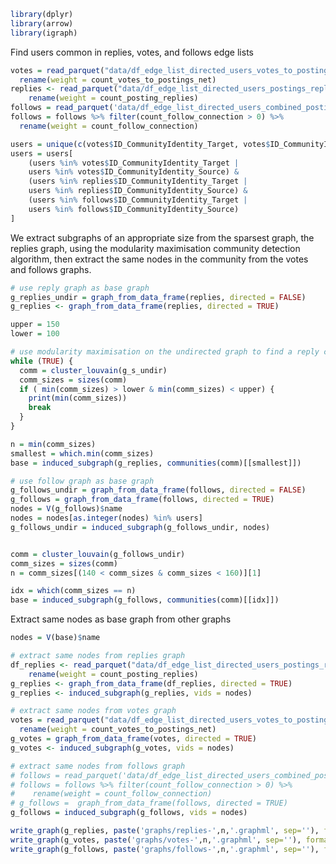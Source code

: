 ```r
library(dplyr)
library(arrow)
library(igraph)
```

Find users common in replies, votes, and follows edge lists

```r
votes = read_parquet("data/df_edge_list_directed_users_votes_to_postings_net.parquet") %>%
  rename(weight = count_votes_to_postings_net)
replies <- read_parquet("data/df_edge_list_directed_users_postings_replies.parquet") %>%
    rename(weight = count_posting_replies)
follows = read_parquet('data/df_edge_list_directed_users_combined_postings_replies_and_votes_to_postings_net_and_follow_connections.parquet')
follows = follows %>% filter(count_follow_connection > 0) %>%
  rename(weight = count_follow_connection)

users = unique(c(votes$ID_CommunityIdentity_Target, votes$ID_CommunityIdentity_Source, replies$ID_CommunityIdentity_Target, replies$ID_CommunityIdentity_Source, follows$ID_CommunityIdentity_Target, follows$ID_CommunityIdentity_Source))
users = users[
    (users %in% votes$ID_CommunityIdentity_Target |
    users %in% votes$ID_CommunityIdentity_Source) &
    (users %in% replies$ID_CommunityIdentity_Target |
    users %in% replies$ID_CommunityIdentity_Source) &
    (users %in% follows$ID_CommunityIdentity_Target |
    users %in% follows$ID_CommunityIdentity_Source)
]
```


We extract subgraphs of an appropriate size from the sparsest graph, the replies graph, using the modularity maximisation community detection algorithm, then extract the same nodes in the community from the votes and follows graphs.

```r
# use reply graph as base graph
g_replies_undir = graph_from_data_frame(replies, directed = FALSE)
g_replies <- graph_from_data_frame(replies, directed = TRUE)

upper = 150
lower = 100

# use modularity maximisation on the undirected graph to find a reply community of appropriate size
while (TRUE) {
  comm = cluster_louvain(g_s_undir)
  comm_sizes = sizes(comm)
  if ( min(comm_sizes) > lower & min(comm_sizes) < upper) {
    print(min(comm_sizes))
    break
  }
}

n = min(comm_sizes)
smallest = which.min(comm_sizes)
base = induced_subgraph(g_replies, communities(comm)[[smallest]])
```

```r
# use follow graph as base graph
g_follows_undir = graph_from_data_frame(follows, directed = FALSE)
g_follows = graph_from_data_frame(follows, directed = TRUE)
nodes = V(g_follows)$name
nodes = nodes[as.integer(nodes) %in% users]
g_follows_undir = induced_subgraph(g_follows_undir, nodes)


comm = cluster_louvain(g_follows_undir)
comm_sizes = sizes(comm)
n = comm_sizes[(140 < comm_sizes & comm_sizes < 160)][1]

idx = which(comm_sizes == n)
base = induced_subgraph(g_follows, communities(comm)[[idx]])
```

Extract same nodes as base graph from other graphs

```r
nodes = V(base)$name

# extract same nodes from replies graph
df_replies <- read_parquet("data/df_edge_list_directed_users_postings_replies.parquet") %>%
    rename(weight = count_posting_replies)
g_replies <- graph_from_data_frame(df_replies, directed = TRUE)
g_replies <- induced_subgraph(g_replies, vids = nodes)

# extract same nodes from votes graph
votes = read_parquet("data/df_edge_list_directed_users_votes_to_postings_net.parquet") %>%
  rename(weight = count_votes_to_postings_net)
g_votes = graph_from_data_frame(votes, directed = TRUE)
g_votes <- induced_subgraph(g_votes, vids = nodes)

# extract same nodes from follows graph
# follows = read_parquet('data/df_edge_list_directed_users_combined_postings_replies_and_votes_to_postings_net_and_follow_connections.parquet')
# follows = follows %>% filter(count_follow_connection > 0) %>%
#    rename(weight = count_follow_connection)
# g_follows =  graph_from_data_frame(follows, directed = TRUE)
g_follows = induced_subgraph(g_follows, vids = nodes)
```

```r
write_graph(g_replies, paste('graphs/replies-',n,'.graphml', sep=''), format='graphml')
write_graph(g_votes, paste('graphs/votes-',n,'.graphml', sep=''), format = 'graphml')
write_graph(g_follows, paste('graphs/follows-',n,'.graphml', sep=''), format = 'graphml')
```



